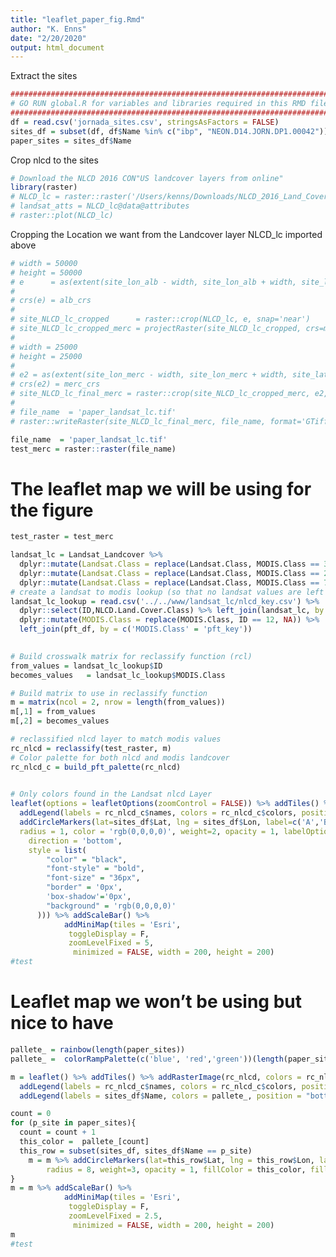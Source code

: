 ```yaml
---
title: "leaflet_paper_fig.Rmd"
author: "K. Enns"
date: "2/20/2020"
output: html_document
---
```



Extract the sites
```r
####################################################################################
# GO RUN global.R for variables and libraries required in this RMD file
####################################################################################
df = read.csv('jornada_sites.csv', stringsAsFactors = FALSE)
sites_df = subset(df, df$Name %in% c("ibp", "NEON.D14.JORN.DP1.00042"))
paper_sites = sites_df$Name
```

Crop nlcd to the sites
```r
# Download the NLCD 2016 CON"US landcover layers from online"
library(raster)
# NLCD_lc = raster::raster('/Users/kenns/Downloads/NLCD_2016_Land_Cover_L48_20190424/NLCD_2016_Land_Cover_L48_20190424.img')
# landsat_atts = NLCD_lc@data@attributes
# raster::plot(NLCD_lc)
```

Cropping the Location we want from the Landcover layer NLCD_lc imported above
```r
# width = 50000
# height = 50000
# e      = as(extent(site_lon_alb - width, site_lon_alb + width, site_lat_alb - height, site_lat_alb + height), 'SpatialPolygons')
# 
# crs(e) = alb_crs
# 
# site_NLCD_lc_cropped      = raster::crop(NLCD_lc, e, snap='near')
# site_NLCD_lc_cropped_merc = projectRaster(site_NLCD_lc_cropped, crs=merc_crs, method='ngb')
# 
# width = 25000
# height = 25000
# 
# e2 = as(extent(site_lon_merc - width, site_lon_merc + width, site_lat_merc - height, site_lat_merc + height), 'SpatialPolygons')
# crs(e2) = merc_crs
# site_NLCD_lc_final_merc = raster::crop(site_NLCD_lc_cropped_merc, e2, snap='near')
# 
# file_name  = 'paper_landsat_lc.tif'
# raster::writeRaster(site_NLCD_lc_final_merc, file_name, format='GTiff', overwrite=TRUE)

file_name  = 'paper_landsat_lc.tif'
test_merc = raster::raster(file_name)
```


# The leaflet map we will be using for the figure
```r
test_raster = test_merc

landsat_lc = Landsat_Landcover %>% 
  dplyr::mutate(Landsat.Class = replace(Landsat.Class, MODIS.Class == 3, NA)) %>%
  dplyr::mutate(Landsat.Class = replace(Landsat.Class, MODIS.Class == 2, NA)) %>% 
  dplyr::mutate(Landsat.Class = replace(Landsat.Class, MODIS.Class == 7, NA))
# create a landsat to modis lookup (so that no landsat values are left out)
landsat_lc_lookup = read.csv('../../www/landsat_lc/nlcd_key.csv') %>% 
  dplyr::select(ID,NLCD.Land.Cover.Class) %>% left_join(landsat_lc, by = c('ID' = 'Landsat.Class')) %>%
  dplyr::mutate(MODIS.Class = replace(MODIS.Class, ID == 12, NA)) %>%
  left_join(pft_df, by = c('MODIS.Class' = 'pft_key'))
        

# Build crosswalk matrix for reclassify function (rcl)
from_values = landsat_lc_lookup$ID
becomes_values   = landsat_lc_lookup$MODIS.Class

# Build matrix to use in reclassify function
m = matrix(ncol = 2, nrow = length(from_values))
m[,1] = from_values
m[,2] = becomes_values

# reclassified nlcd layer to match modis values
rc_nlcd = reclassify(test_raster, m)
# Color palette for both nlcd and modis landcover
rc_nlcd_c = build_pft_palette(rc_nlcd)

  
# Only colors found in the Landsat nlcd Layer
leaflet(options = leafletOptions(zoomControl = FALSE)) %>% addTiles() %>% addRasterImage(rc_nlcd, colors = rc_nlcd_c$palette, opacity = 1, layerId = 'NLCD Landcover') %>%
  addLegend(labels = rc_nlcd_c$names, colors = rc_nlcd_c$colors, position = "bottomleft", opacity = .95, title = 'NLCD Landcover') %>%
  addCircleMarkers(lat=sites_df$Lat, lng = sites_df$Lon, label=c('A','B','C','D','E','F','G','H','I')[1:length(sites_df$Lon)],
  radius = 1, color = 'rgb(0,0,0,0)', weight=2, opacity = 1, labelOptions = labelOptions(noHide = T,textOnly = TRUE, 
    direction = 'bottom',
    style = list(
        "color" = "black",
        "font-style" = "bold",
        "font-size" = "36px",
        "border" = '0px',
        'box-shadow'='0px',
        "background" = 'rgb(0,0,0,0)'
      ))) %>% addScaleBar() %>% 
            addMiniMap(tiles = 'Esri',
             toggleDisplay = F,
             zoomLevelFixed = 5,
              minimized = FALSE, width = 200, height = 200)
#test
```


# Leaflet map we won't be using but nice to have
```r
pallete_ = rainbow(length(paper_sites))
pallete_ =  colorRampPalette(c('blue', 'red','green'))(length(paper_sites))

m = leaflet() %>% addTiles() %>% addRasterImage(rc_nlcd, colors = rc_nlcd_c$palette, opacity = 1, layerId = 'NLCD Landcover') %>%
  addLegend(labels = rc_nlcd_c$names, colors = rc_nlcd_c$colors, position = "bottomleft", opacity = .95, title = 'NLCD Landcover') %>%
  addLegend(labels = sites_df$Name, colors = pallete_, position = "bottomright", opacity = .95, title = 'Phenocam Sites')

count = 0
for (p_site in paper_sites){
  count = count + 1
  this_color =  pallete_[count]
  this_row = subset(sites_df, sites_df$Name == p_site)
    m = m %>% addCircleMarkers(lat=this_row$Lat, lng = this_row$Lon, label= this_row$Name, color = this_color,
        radius = 8, weight=3, opacity = 1, fillColor = this_color, fillOpacity = .6) 
}
m = m %>% addScaleBar() %>% 
            addMiniMap(tiles = 'Esri',
             toggleDisplay = F,
             zoomLevelFixed = 2.5,
              minimized = FALSE, width = 200, height = 200)
m
#test


```






























